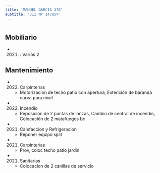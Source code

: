 ```yaml
---
title: 'MANUEL GARCIA 370'
subtitle: 'JII Nº 14/05º'
---
```


#


## Mobiliario

*  (2021) : Varios 2 





## Mantenimiento

*  (2022) Carpinterías 
    + Motorización de techo patio con apertura, Extención de baranda curva para nivel

*  (2022) Incendio 
    + Reposición de 2 puntas de lanzas, Cambio de central de incendio, Colocación de 2 matafuegos bc

*  (2021) Calefaccion y Refrigeracion 
    + Reponer equipo split

*  (2021) Carpinterías 
    + Prov, coloc techo patio jardin

*  (2021) Sanitarias 
    + Colocacion de 2 canillas de servicio



